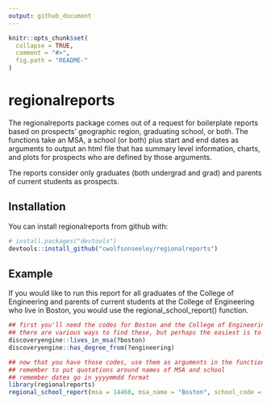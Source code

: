 ```yaml
---
output: github_document
---
```


<!-- README.md is generated from README.Rmd. Please edit that file -->

```r
knitr::opts_chunk$set(
  collapse = TRUE,
  comment = "#>",
  fig.path = "README-"
)
```

# regionalreports

The regionalreports package comes out of a request for boilerplate reports based on prospects' geographic region, graduating school, or both. The functions take an MSA, a school (or both) plus start and end dates as arguments to output an html file that has summary level information, charts, and plots for prospects who are defined by those arguments. 

The reports consider only graduates (both undergrad and grad) and parents of current students as prospects.

## Installation

You can install regionalreports from github with:

```r
# install.packages("devtools")
devtools::install_github("cwolfsonseeley/regionalreports")
```

## Example

If you would like to run this report for all graduates of the College of Engineering and parents of current students at the College of Engineering who live in Boston, you would use the regional_school_report() function. 

```r
## first you'll need the codes for Boston and the College of Engineering
## there are various ways to find these, but perhaps the easiest is to use discoveryengine
discoveryengine::lives_in_msa(?boston)
discoveryengine::has_degree_from(?engineering)
```

```r
## now that you have those codes, use them as arguments in the function
## remember to put quotations around names of MSA and school
## remember dates go in yyyymmdd format
library(regionalreports)
regional_school_report(msa = 14460, msa_name = "Boston", school_code = "EN", school_name = "College of Engineering", from = 20140101, to = 20180630, output = "my_file/boston_engineering_report")

```

